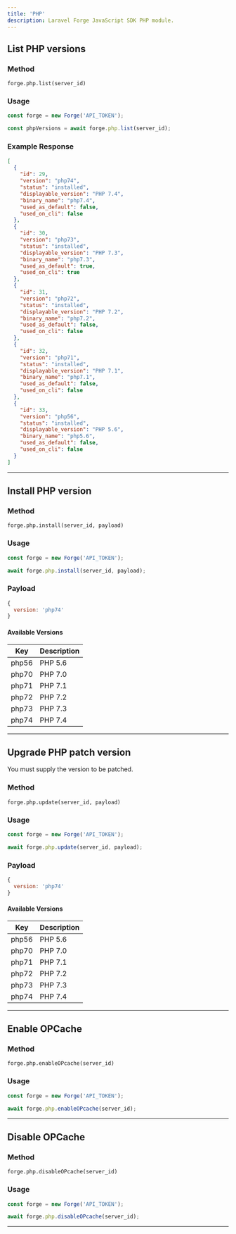 ```yaml
---
title: 'PHP'
description: Laravel Forge JavaScript SDK PHP module.
---
```


## List PHP versions

### Method

`forge.php.list(server_id)`

### Usage

```js lineNumbers=true
const forge = new Forge('API_TOKEN');

const phpVersions = await forge.php.list(server_id);
```

### Example Response

```json lineNumbers=true
[
  {
    "id": 29,
    "version": "php74",
    "status": "installed",
    "displayable_version": "PHP 7.4",
    "binary_name": "php7.4",
    "used_as_default": false,
    "used_on_cli": false
  },
  {
    "id": 30,
    "version": "php73",
    "status": "installed",
    "displayable_version": "PHP 7.3",
    "binary_name": "php7.3",
    "used_as_default": true,
    "used_on_cli": true
  },
  {
    "id": 31,
    "version": "php72",
    "status": "installed",
    "displayable_version": "PHP 7.2",
    "binary_name": "php7.2",
    "used_as_default": false,
    "used_on_cli": false
  },
  {
    "id": 32,
    "version": "php71",
    "status": "installed",
    "displayable_version": "PHP 7.1",
    "binary_name": "php7.1",
    "used_as_default": false,
    "used_on_cli": false
  },
  {
    "id": 33,
    "version": "php56",
    "status": "installed",
    "displayable_version": "PHP 5.6",
    "binary_name": "php5.6",
    "used_as_default": false,
    "used_on_cli": false
  }
]
```

---

## Install PHP version

### Method

`forge.php.install(server_id, payload)`

### Usage

```js lineNumbers=true
const forge = new Forge('API_TOKEN');

await forge.php.install(server_id, payload);
```

### Payload

```js lineNumbers=true
{
  version: 'php74'
}
```

#### Available Versions

| Key   | Description |
| ----- | ----------- |
| php56 | PHP 5.6     |
| php70 | PHP 7.0     |
| php71 | PHP 7.1     |
| php72 | PHP 7.2     |
| php73 | PHP 7.3     |
| php74 | PHP 7.4     |

---

## Upgrade PHP patch version

You must supply the version to be patched.

### Method

`forge.php.update(server_id, payload)`

### Usage

```js lineNumbers=true
const forge = new Forge('API_TOKEN');

await forge.php.update(server_id, payload);
```

### Payload

```js lineNumbers=true
{
  version: 'php74'
}
```

#### Available Versions

| Key   | Description |
| ----- | ----------- |
| php56 | PHP 5.6     |
| php70 | PHP 7.0     |
| php71 | PHP 7.1     |
| php72 | PHP 7.2     |
| php73 | PHP 7.3     |
| php74 | PHP 7.4     |

---

## Enable OPCache

### Method

`forge.php.enableOPcache(server_id)`

### Usage

```js lineNumbers=true
const forge = new Forge('API_TOKEN');

await forge.php.enableOPcache(server_id);
```

---

## Disable OPCache

### Method

`forge.php.disableOPcache(server_id)`

### Usage

```js lineNumbers=true
const forge = new Forge('API_TOKEN');

await forge.php.disableOPcache(server_id);
```

---
